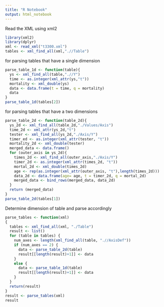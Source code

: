 ---
title: "R Notebook"
output: html_notebook
---

Read the XML using xml2

```{r}
library(xml2)
library(dplyr)
xml <- read_xml("t3300.xml")
tables <- xml_find_all(xml,".//Table")
```
for parsing tables that have a single dimension
```{r}
parse_table_1d <- function(table){
  ys <- xml_find_all(table,".//Y")
  time <- as.integer(xml_attr(ys,"t"))
  mortality <- xml_double(ys)
  data <- data.frame(t = time, q = mortality)
  data
}
parse_table_1d(tables[2])
```
for parsing tables that have a two dimensions

```{r}
parse_table_2d <- function(table_2d){
  ys_2d <- xml_find_all(table_2d,"./Values/Axis")
  time_2d <- xml_attr(ys_2d,"t")
  tester <- xml_find_all(ys_2d,"./Axis/Y")
  timer_ed <- as.integer(xml_attr(tester, "t"))
  mortality_2d <- xml_double(tester)
  merged_data <- data.frame()
  for (outer_axis in ys_2d){
    times_2d <- xml_find_all(outer_axis,"./Axis/Y")
    timer_2d <- as.integer(xml_attr(times_2d, "t"))
    mortal_2d <- xml_double(times_2d)
    age <- rep(as.integer(xml_attr(outer_axis, "t"),length(times_2d)))
    data_2d <- data.frame(age= age, t = timer_2d, q = mortal_2d)
    merged_data <- bind_rows(merged_data, data_2d)
  }
  return (merged_data)
}
parse_table_2d(tables[1])
```

Determine dimension of table and parse accordingly

```{r}
parse_tables <- function(xml)
{
  tables <- xml_find_all(xml, "./Table")
  result <- list()
  for (table in tables) {
    num_axes <- length(xml_find_all(table, ".//AxisDef"))
    if (num_axes == 2) {
      data <- parse_table_2d(table)
      result[[length(result)+1]] <- data
    }
    else {
      data <- parse_table_1d(table)
      result[[length(result)+1]] <- data
    }
  }
  return(result)
}
result <- parse_tables(xml)
result
```
